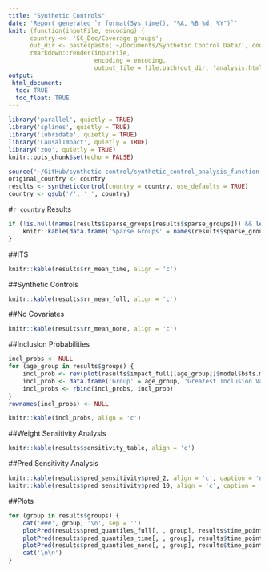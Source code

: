 ```yaml
---
title: "Synthetic Controls"
date: 'Report generated `r format(Sys.time(), "%A, %B %d, %Y")`'
knit: (function(inputFile, encoding) { 
      country <<- 'SC_Dec/Coverage groups';
      out_dir <- paste(paste('~/Documents/Synthetic Control Data/', country, '/', sep = ''), 'results', sep = '');
      rmarkdown::render(inputFile,
                        encoding = encoding, 
                        output_file = file.path(out_dir, 'analysis.html')) })
output:
 html_document:
  toc: TRUE
  toc_float: TRUE
---
```


```r
library('parallel', quietly = TRUE)
library('splines', quietly = TRUE)
library('lubridate', quietly = TRUE)
library('CausalImpact', quietly = TRUE)
library('zoo', quietly = TRUE)
knitr::opts_chunk$set(echo = FALSE)
```

```r
source('~/GitHub/synthetic-control/synthetic_control_analysis_function.R')
original_country <- country
results <- syntheticControl(country = country, use_defaults = TRUE)
country <- gsub('/', '_', country)
```

#`r country` Results

```r
if (!is.null(names(results$sparse_groups[results$sparse_groups])) && length(names(results$sparse_groups[results$sparse_groups])) != 0) {
	knitr::kable(data.frame('Sparse Groups' = names(results$sparse_groups[results$sparse_groups]), check.names = FALSE), align = 'c')
}
```

##ITS
```r
knitr::kable(results$rr_mean_time, align = 'c')
```

##Synthetic Controls
```r
knitr::kable(results$rr_mean_full, align = 'c')
```

##No Covariates
```r
knitr::kable(results$rr_mean_none, align = 'c')
```

##Inclusion Probabilities
```r
incl_probs <- NULL
for (age_group in results$groups) {
	incl_prob <- rev(plot(results$impact_full[[age_group]]$model$bsts.model, 'coefficients')$inclusion.prob)[1:3]
	incl_prob <- data.frame('Group' = age_group, 'Greatest Inclusion Variable' = names(incl_prob)[1], 'Greatest Inclusion Probability' = incl_prob[1], 'Second Greatest Inclusion Variable' = names(incl_prob)[2], 'Second Greatest Inclusion Probability' = incl_prob[2], 'Third Greatest Inclusion Variable' = names(incl_prob)[3], 'Third Greatest Inclusion Probability' = incl_prob[3], check.names = FALSE)
	incl_probs <- rbind(incl_probs, incl_prob)
}
rownames(incl_probs) <- NULL
```

```r
knitr::kable(incl_probs, align = 'c')
```

##Weight Sensitivity Analysis
```r
knitr::kable(results$sensitivity_table, align = 'c')
```

##Pred Sensitivity Analysis
```r
knitr::kable(results$pred_sensitivity$pred_2, align = 'c', caption = 'n_pred = 2')
knitr::kable(results$pred_sensitivity$pred_10, align = 'c', caption = 'n_pred = 10')
```

##Plots
```r
for (group in results$groups) {
	cat('###', group, '\n', sep = '')
	plotPred(results$pred_quantiles_full[, , group], results$time_points, results$post_period, results$pred_quantiles_full[, , group], results$outcome_plot[, group], country, title = paste(group, 'Synthetic controls estimate'))
	plotPred(results$pred_quantiles_time[, , group], results$time_points, results$post_period, results$pred_quantiles_full[, , group], results$outcome_plot[, group], country, title = paste(group, 'Interupted time series estimate'))
	plotPred(results$pred_quantiles_none[, , group], results$time_points, results$post_period, results$pred_quantiles_full[, , group], results$outcome_plot[, group], country, title = paste(group, 'No covariates estimate'))
	cat('\n\n')
}
```